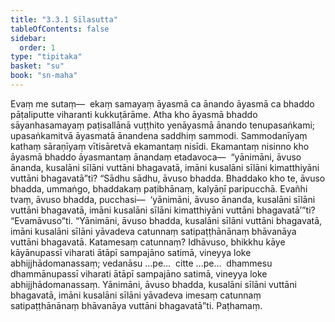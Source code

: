 ```yaml
---
title: "3.3.1 Sīlasutta"
tableOfContents: false
sidebar:
  order: 1
type: "tipitaka"
basket: "su"
book: "sn-maha"
---
```



<DynamicBreadcrumb />

<Division number="387" book="sn-maha">

<Paragraph number="862" book="sn-maha">
Evaṃ me sutaṃ—  ekaṃ samayaṃ āyasmā ca ānando āyasmā ca bhaddo pāṭaliputte viharanti kukkuṭārāme. Atha kho āyasmā bhaddo sāyanhasamayaṃ paṭisallānā vuṭṭhito yenāyasmā ānando tenupasaṅkami; upasaṅkamitvā āyasmatā ānandena saddhiṃ sammodi. Sammodanīyaṃ kathaṃ sāraṇīyaṃ vītisāretvā ekamantaṃ nisīdi. Ekamantaṃ nisinno kho āyasmā bhaddo āyasmantaṃ ānandaṃ etadavoca—  “yānimāni, āvuso ānanda, kusalāni sīlāni vuttāni bhagavatā, imāni kusalāni sīlāni kimatthiyāni vuttāni bhagavatā”ti?
</Paragraph>

<Paragraph number="863" book="sn-maha">
“Sādhu sādhu, āvuso bhadda. Bhaddako kho te, āvuso bhadda, ummaṅgo, bhaddakaṃ paṭibhānaṃ, kalyāṇī paripucchā. Evañhi tvaṃ, āvuso bhadda, pucchasi—  ‘yānimāni, āvuso ānanda, kusalāni sīlāni vuttāni bhagavatā, imāni kusalāni sīlāni kimatthiyāni vuttāni bhagavatā’”ti? “Evamāvuso”ti. “Yānimāni, āvuso bhadda, kusalāni sīlāni vuttāni bhagavatā, imāni kusalāni sīlāni yāvadeva catunnaṃ satipaṭṭhānānaṃ bhāvanāya vuttāni bhagavatā.
</Paragraph>

<Paragraph number="864" book="sn-maha">
Katamesaṃ catunnaṃ? Idhāvuso, bhikkhu kāye kāyānupassī viharati ātāpī sampajāno satimā, vineyya loke abhijjhādomanassaṃ; vedanāsu …pe…  citte …pe…  dhammesu dhammānupassī viharati ātāpī sampajāno satimā, vineyya loke abhijjhādomanassaṃ. Yānimāni, āvuso bhadda, kusalāni sīlāni vuttāni bhagavatā, imāni kusalāni sīlāni yāvadeva imesaṃ catunnaṃ satipaṭṭhānānaṃ bhāvanāya vuttāni bhagavatā”ti.

</Paragraph>
</Division>

<Paragraph number="865" type="center" book="sn-maha">
Paṭhamaṃ.
</Paragraph>